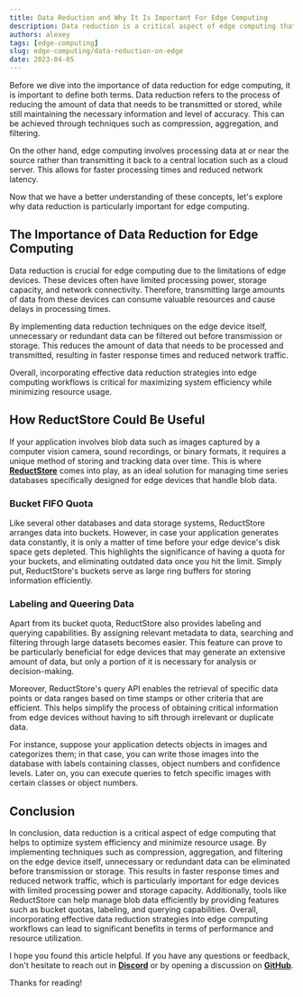```yaml
---
title: Data Reduction and Why It Is Important For Edge Computing
description: Data reduction is a critical aspect of edge computing that helps to optimize system efficiency and minimize resource usage. 
authors: alexey
tags: [edge-computing]
slug: edge-computing/data-reduction-on-edge
date: 2023-04-05
---
```


Before we dive into the importance of data reduction for edge computing, it is important to define both terms. 
Data reduction refers to the process of reducing the amount of data that needs to be transmitted or stored, while still maintaining the necessary information and level of accuracy. 
This can be achieved through techniques such as compression, aggregation, and filtering.

<!--truncate-->

On the other hand, edge computing involves processing data at or near the source rather than transmitting it back to a central location such as a cloud server. 
This allows for faster processing times and reduced network latency.

Now that we have a better understanding of these concepts, let's explore why data reduction is particularly important for edge computing.

## The Importance of Data Reduction for Edge Computing

Data reduction is crucial for edge computing due to the limitations of edge devices. 
These devices often have limited processing power, storage capacity, and network connectivity. 
Therefore, transmitting large amounts of data from these devices can consume valuable resources and cause delays in processing times.

By implementing data reduction techniques on the edge device itself, unnecessary or redundant data can be filtered out before transmission or storage. 
This reduces the amount of data that needs to be processed and transmitted, resulting in faster response times and reduced network traffic.

Overall, incorporating effective data reduction strategies into edge computing workflows is critical for maximizing system efficiency while minimizing resource usage.

## How ReductStore Could Be Useful

If your application involves blob data such as images captured by a computer vision camera, sound recordings, or binary formats, it requires a unique method of storing and tracking data over time. 
This is where [**ReductStore**](https://www.reduct.store) comes into play, as an ideal solution for managing time series databases specifically designed for edge devices that handle blob data.

### Bucket FIFO Quota

Like several other databases and data storage systems, ReductStore arranges data into buckets. 
However, in case your application generates data constantly, it is only a matter of time before your edge device's disk space gets depleted. 
This highlights the significance of having a quota for your buckets, and eliminating outdated data once you hit the limit. 
Simply put, ReductStore's buckets serve as large ring buffers for storing information efficiently.

### Labeling and Queering Data

Apart from its bucket quota, ReductStore also provides labeling and querying capabilities. 
By assigning relevant metadata to data, searching and filtering through large datasets becomes easier. 
This feature can prove to be particularly beneficial for edge devices that may generate an extensive amount of data, but only a portion of it is necessary for analysis or decision-making.

Moreover, ReductStore's query API enables the retrieval of specific data points or data ranges based on time stamps or other criteria that are efficient.
This helps simplify the process of obtaining critical information from edge devices without having to sift through irrelevant or duplicate data.

For instance, suppose your application detects objects in images and categorizes them; in that case, you can write those images into the database with labels containing classes, object numbers and confidence levels. 
Later on, you can execute queries to fetch specific images with certain classes or object numbers.

## Conclusion

In conclusion, data reduction is a critical aspect of edge computing that helps to optimize system efficiency and minimize resource usage.
By implementing techniques such as compression, aggregation, and filtering on the edge device itself, unnecessary or redundant data can be eliminated before transmission or storage.
This results in faster response times and reduced network traffic, which is particularly important for edge devices with limited processing power and storage capacity.
Additionally, tools like ReductStore can help manage blob data efficiently by providing features such as bucket quotas, labeling, and querying capabilities.
Overall, incorporating effective data reduction strategies into edge computing workflows can lead to significant benefits in terms of performance and resource utilization.

I hope you found this article helpful. If you have any questions or feedback, don't hesitate to reach out in [**Discord**](https://discord.com/invite/8wPtPGJYsn)
or by opening a discussion on [**GitHub**](https://github.com/reductstore/reductstore/discussions).

Thanks for reading!